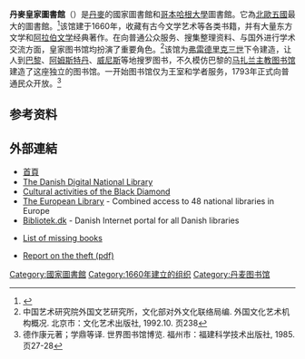 {{expand|time=2013-09-24T10:04:28+00:00}}
{{refimprove|time=2013-09-24T10:04:28+00:00}}
{{Infobox library
|library_name       = Det Kongelige Bibliotek, Danmarks Nationalbibliotek og Københavns Universitetsbibliotek
|name_en            =皇家圖書館、丹麥國家圖書館和哥本哈根大學圖書館
|library_logo       = 
|image              = Den Sorte Diamant 1.jpg
|caption            = 
|country            = [[丹麥|丹麥]]
|type               = [[國家圖書館|國家圖書館]]、大學圖書館
|scope              = 丹麥書籍與印刷博物館、攝影國家博物館、丹麥卡通美術館。
|established        = 1648年（大學圖書館成立於1482年）
|ref_legal_mandate  = 無法源
|location           = [[哥本哈根|哥本哈根]]
|coordinates        = 
|legal_deposit      = 從1697年
|director           = Mr. Erland Kolding Nielsen
|num_employees      = 611位人員, 429位全職人員
|website            = http://www.kb.dk/en/index.html
|phone_num          = +45 33 47 47 47
}}

'''丹麥皇家圖書館'''（{{lang-da|Det Kongelige Bibliotek}}）是[[丹麥|丹麥]]的國家圖書館和[[哥本哈根大學|哥本哈根大學]]圖書館。它為[[北歐五國|北歐五國]]最大的圖書館。<ref>{{Cite web |url=http://www.denstoredanske.dk/Kunst_og_kultur/Bog-_og_biblioteksv%C3%A6sen/Videnskabelige_og_faglige_biblioteker/Det_Kongelige_Bibliotek |title=Den store danske: Det kongelige bibliotek {{Da icon}} |accessdate=2014-03-10 |archive-date=2015-09-24 |archive-url=https://web.archive.org/web/20150924124017/http://www.denstoredanske.dk/Kunst_og_kultur/Bog-_og_biblioteksv%C3%A6sen/Videnskabelige_og_faglige_biblioteker/Det_Kongelige_Bibliotek |dead-url=no }}</ref>该馆建于1660年，收藏有古今文学艺术等各类书籍，并有大量东方文学和[[阿拉伯文学|阿拉伯文学]]经典著作。在向普通公众服务、搜集整理资料、与国外进行学术交流方面，皇家图书馆均扮演了重要角色。<ref>中国艺术研究院外国文艺研究所，文化部对外文化联络局编. 外国文化艺术机构概况. 北京市：文化艺术出版社, 1992.10. 页238</ref>该馆为[[弗雷德里克三世|弗雷德里克三世]]下令建造，让人到[[巴黎|巴黎]]、[[阿姆斯特丹|阿姆斯特丹]]、[[威尼斯|威尼斯]]等地搜罗图书，不久模仿巴黎的[[马扎兰主教图书馆|马扎兰主教图书馆]]建造了这座独立的图书馆。一开始图书馆仅为王室和学者服务，1793年正式向普通民众开放。<ref>德作康元著；学鼎等译. 世界图书馆博览. 福州市：福建科学技术出版社, 1985. 页27-28</ref>

==参考资料==
{{reflist}}

==外部連結==
{{Commons category|The Royal Library, Denmark}}
*[http://www.kb.dk/en/index.html 首頁]{{Wayback|url=http://www.kb.dk/en/index.html |date=20200510220727 }}
*[http://www.kb.dk/en/materialer/e-ressourcer/index.html?subject= The Danish Digital National Library]{{Wayback|url=http://www.kb.dk/en/materialer/e-ressourcer/index.html?subject= |date=20190605033131 }}
*[http://www.kb.dk/en/dia/index.html Cultural activities of the Black Diamond]{{Wayback|url=http://www.kb.dk/en/dia/index.html |date=20201111004453 }}
*[http://www.theeuropeanlibrary.org/ The European Library]{{Wayback|url=http://www.theeuropeanlibrary.org/ |date=20060602081101 }} - Combined access to 48 national libraries in Europe
*[http://bibliotek.dk/?lingo=eng Bibliotek.dk]{{Wayback|url=http://bibliotek.dk/?lingo=eng |date=20120213003605 }} - Danish Internet portal for all Danish libraries
*{{en icon}} [https://web.archive.org/web/20140310073844/http://www.kb.dk/en/kb/nb/ha/boghistorie/mangler/index.html List of missing books]
*{{da icon}} [http://www.kb.dk/export/sites/kb_dk/en/kb/manglende-boger/baggrund/baggrund/opklaring-bogtyverierne.pdf Report on the theft (pdf)]{{Wayback|url=http://www.kb.dk/export/sites/kb_dk/en/kb/manglende-boger/baggrund/baggrund/opklaring-bogtyverierne.pdf |date=20120316074203 }}

{{coord|55|40|25.77|N|12|34|55.95|E|type:landmark_region:DK|display=title}}

{{欧洲题目|国家图书馆}}
{{Authority control}}
{{DEFAULTSORT:Royal Library, Denmark}}

[[Category:國家圖書館|Category:國家圖書館]]
[[Category:1660年建立的组织|Category:1660年建立的组织]]
[[Category:丹麦图书馆|Category:丹麦图书馆]]